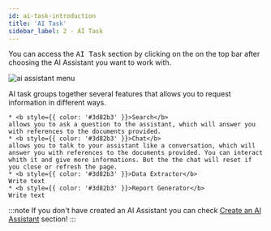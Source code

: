 ```yaml
---
id: ai-task-introduction
title: 'AI Task'
sidebar_label: 2 - AI Task
---
```


You can access the <kbd>AI Task</kbd> section by clicking on the on the top bar after choosing the AI Assistant you want to work with.

<Image src='/img/screenshots/tutorial-ui/ai-task/ai-assistant-menu.png' alt='ai assistant menu'/>

AI task groups together several features that allows you to request information in different ways.

    * <b style={{ color: '#3d82b3' }}>Search</b>
    allows you to ask a question to the assistant, which will answer you with references to the documents provided.
    * <b style={{ color: '#3d82b3' }}>Chat</b>
    allows you to talk to your assistant like a conversation, which will answer you with references to the documents provided. You can interact whith it and give more informations. But the the chat will reset if you close or refresh the page.
    * <b style={{ color: '#3d82b3' }}>Data Extractor</b>
    Write text
    * <b style={{ color: '#3d82b3' }}>Report Generator</b>
    Write text

:::note
If you don't have created an AI Assistant you can check [Create an AI Assistant](/tutorial-ui/createAiAssistant) section!
:::